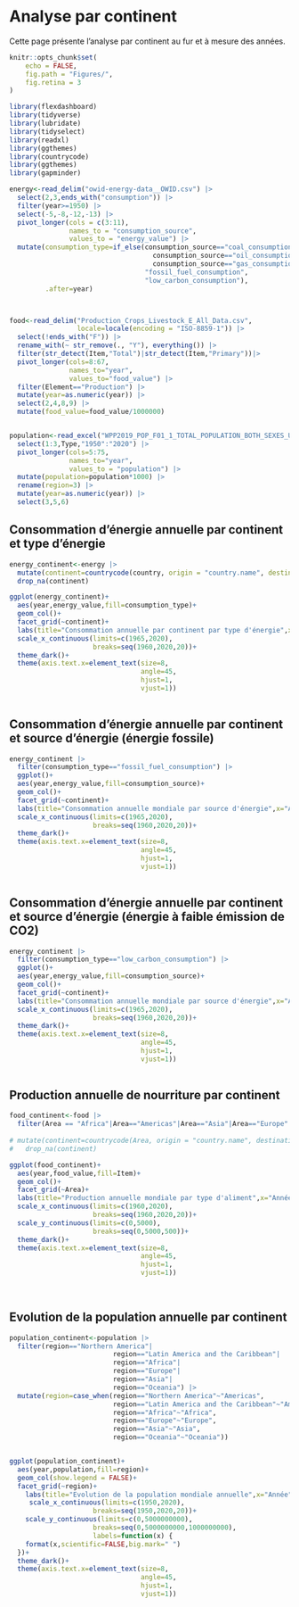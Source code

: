 # Analyse par continent

Cette page présente l'analyse par continent au fur et à mesure des années.

```r

knitr::opts_chunk$set(
	echo = FALSE,
	fig.path = "Figures/",
	fig.retina = 3
)

library(flexdashboard)
library(tidyverse)
library(lubridate)
library(tidyselect)
library(readxl)
library(ggthemes)
library(countrycode)
library(ggthemes)
library(gapminder)


```


```r
energy<-read_delim("owid-energy-data__OWID.csv") |> 
  select(2,3,ends_with("consumption")) |> 
  filter(year>=1950) |>
  select(-5,-8,-12,-13) |> 
  pivot_longer(cols = c(3:11),
               names_to = "consumption_source",
               values_to = "energy_value") |> 
  mutate(consumption_type=if_else(consumption_source=="coal_consumption"|
                                    consumption_source=="oil_consumption"|
                                    consumption_source=="gas_consumption",
                                  "fossil_fuel_consumption",
                                  "low_carbon_consumption"),
         .after=year)



food<-read_delim("Production_Crops_Livestock_E_All_Data.csv",
                 locale=locale(encoding = "ISO-8859-1")) |> 
  select(!ends_with("F")) |> 
  rename_with(~ str_remove(., "Y"), everything()) |> 
  filter(str_detect(Item,"Total")|str_detect(Item,"Primary"))|> 
  pivot_longer(cols=8:67,
               names_to="year",
               values_to="food_value") |>  
  filter(Element=="Production") |> 
  mutate(year=as.numeric(year)) |> 
  select(2,4,8,9) |> 
  mutate(food_value=food_value/1000000)


population<-read_excel("WPP2019_POP_F01_1_TOTAL_POPULATION_BOTH_SEXES_UN.xlsx",range="A17:BZ306",na="...") |> 
  select(1:3,Type,"1950":"2020") |> 
  pivot_longer(cols=5:75,
               names_to="year",
               values_to = "population") |> 
  mutate(population=population*1000) |> 
  rename(region=3) |> 
  mutate(year=as.numeric(year)) |> 
  select(3,5,6)


```

## Consommation d'énergie annuelle par continent et type d'énergie

```r

energy_continent<-energy |> 
  mutate(continent=countrycode(country, origin = "country.name", destination = "continent"),.after=country) |> 
  drop_na(continent)

ggplot(energy_continent)+
  aes(year,energy_value,fill=consumption_type)+
  geom_col()+
  facet_grid(~continent)+
  labs(title="Consommation annuelle par continent par type d'énergie",x="Année",y="Consommation en ?")+
  scale_x_continuous(limits=c(1965,2020),
                     breaks=seq(1960,2020,20))+
  theme_dark()+
  theme(axis.text.x=element_text(size=8,
                                 angle=45,
                                 hjust=1,
                                 vjust=1))
  


```

## Consommation d'énergie annuelle par continent et source d'énergie (énergie fossile)

```r

energy_continent |> 
  filter(consumption_type=="fossil_fuel_consumption") |> 
  ggplot()+
  aes(year,energy_value,fill=consumption_source)+
  geom_col()+
  facet_grid(~continent)+
  labs(title="Consommation annuelle mondiale par source d'énergie",x="Année",y="Consommation en ?")+
  scale_x_continuous(limits=c(1965,2020),
                     breaks=seq(1960,2020,20))+
  theme_dark()+
  theme(axis.text.x=element_text(size=8,
                                 angle=45,
                                 hjust=1,
                                 vjust=1))
  

```

## Consommation d'énergie annuelle par continent et source d'énergie (énergie à faible émission de CO2)

```r

energy_continent |> 
  filter(consumption_type=="low_carbon_consumption") |> 
  ggplot()+
  aes(year,energy_value,fill=consumption_source)+
  geom_col()+
  facet_grid(~continent)+
  labs(title="Consommation annuelle mondiale par source d'énergie",x="Année",y="Consommation en ?")+
  scale_x_continuous(limits=c(1965,2020),
                     breaks=seq(1960,2020,20))+
  theme_dark()+
  theme(axis.text.x=element_text(size=8,
                                 angle=45,
                                 hjust=1,
                                 vjust=1))
  

```


## Production annuelle de nourriture par continent

```r

food_continent<-food |> 
  filter(Area == "Africa"|Area=="Americas"|Area=="Asia"|Area=="Europe"|Area=="Oceania")
  
# mutate(continent=countrycode(Area, origin = "country.name", destination = "continent"),.after=Area) |> 
#   drop_na(continent)

ggplot(food_continent)+
  aes(year,food_value,fill=Item)+
  geom_col()+
  facet_grid(~Area)+
  labs(title="Production annuelle mondiale par type d'aliment",x="Année",y="Production de nourriture (Mt)")+
  scale_x_continuous(limits=c(1960,2020),
                     breaks=seq(1960,2020,20))+
  scale_y_continuous(limits=c(0,5000),
                     breaks=seq(0,5000,500))+
  theme_dark()+
  theme(axis.text.x=element_text(size=8,
                                 angle=45,
                                 hjust=1,
                                 vjust=1))
  
  
```


## Evolution de la population annuelle par continent

```r
population_continent<-population |> 
  filter(region=="Northern America"|
                          region=="Latin America and the Caribbean"|
                          region=="Africa"|
                          region=="Europe"|
                          region=="Asia"|
                          region=="Oceania") |> 
  mutate(region=case_when(region=="Northern America"~"Americas",
                          region=="Latin America and the Caribbean"~"Americas",
                          region=="Africa"~"Africa",
                          region=="Europe"~"Europe",
                          region=="Asia"~"Asia",
                          region=="Oceania"~"Oceania"))


ggplot(population_continent)+
  aes(year,population,fill=region)+
  geom_col(show.legend = FALSE)+
  facet_grid(~region)+
    labs(title="Evolution de la population mondiale annuelle",x="Année",y="Population")+
     scale_x_continuous(limits=c(1950,2020),
                     breaks=seq(1950,2020,20))+
    scale_y_continuous(limits=c(0,5000000000),
                     breaks=seq(0,5000000000,1000000000),
                     labels=function(x) {
    format(x,scientific=FALSE,big.mark=" ")
  })+
  theme_dark()+
  theme(axis.text.x=element_text(size=8,
                                 angle=45,
                                 hjust=1,
                                 vjust=1))
  
  
```